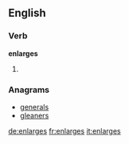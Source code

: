 ==English==

===Verb===
'''enlarges'''

# {{third-person singular of|[[enlarge]]}}

===Anagrams===
* [[generals#English|generals]]
* [[gleaners#English|gleaners]]

[[de:enlarges]]
[[fr:enlarges]]
[[it:enlarges]]